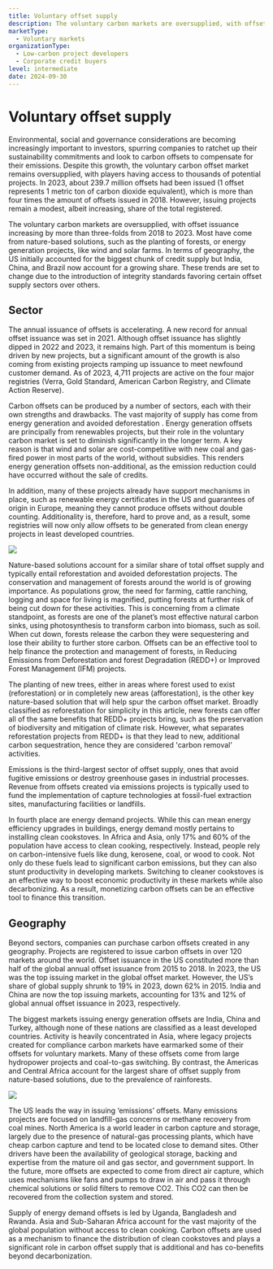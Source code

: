 ```yaml
---
title: Voluntary offset supply
description: The voluntary carbon markets are oversupplied, with offset issuance climbing 54% on a compound annual basis since 2018. Most have come from nature-based solutions, such as the planting of forests, or energy generation projects, like wind and solar farms.
marketType:
  - Voluntary markets
organizationType:
  - Low-carbon project developers
  - Corporate credit buyers
level: intermediate
date: 2024-09-30
---
```


# Voluntary offset supply

Environmental, social and governance considerations are becoming increasingly important to investors, spurring companies to ratchet up their sustainability commitments and look to carbon offsets to compensate for their emissions. Despite this growth, the voluntary carbon offset market remains oversupplied, with players having access to thousands of potential projects. In 2023, about 239.7 million offsets had been issued (1 offset represents 1 metric ton of carbon dioxide equivalent), which is more than four times the amount of offsets issued in 2018. However, issuing projects remain a modest, albeit increasing, share of the total registered.

<KeyMessage>
The voluntary carbon markets are oversupplied, with offset issuance increasing by more than three-folds from 2018 to 2023. Most have come from nature-based solutions, such as the planting of forests, or energy generation projects, like wind and solar farms. In terms of geography, the US initially accounted for the biggest chunk of credit supply but India, China, and Brazil now account for a growing share. These trends are set to change due to the introduction of integrity standards favoring certain offset supply sectors over others.
</KeyMessage>

## Sector

The annual issuance of offsets is accelerating. A new record for annual offset issuance was set in 2021. Although offset issuance has slightly dipped in 2022 and 2023, it remains high. Part of this momentum is being driven by new projects, but a significant amount of the growth is also coming from existing projects ramping up issuance to meet newfound customer demand. As of 2023, 4,711 projects are active on the four major registries (Verra, Gold Standard, American Carbon Registry, and Climate Action Reserve).

Carbon offsets can be produced by a number of sectors, each with their own strengths and drawbacks. The vast majority of supply has come from energy generation and avoided deforestation . Energy generation offsets are principally from renewables projects, but their role in the voluntary carbon market is set to diminish significantly in the longer term. A key reason is that wind and solar are cost-competitive with new coal and gas-fired power in most parts of the world, without subsidies. This renders energy generation offsets non-additional, as the emission reduction could have occurred without the sale of credits.

In addition, many of these projects already have support mechanisms in place, such as renewable energy certificates in the US and guarantees of origin in Europe, meaning they cannot produce offsets without double counting. Additionality is, therefore, hard to prove and, as a result, some registries will now only allow offsets to be generated from clean energy projects in least developed countries.

<Image src="offset-supply-1.png" ratio={0} />

Nature-based solutions account for a similar share of total offset supply and typically entail reforestation and avoided deforestation projects. The conservation and management of forests around the world is of growing importance. As populations grow, the need for farming, cattle ranching, logging and space for living is magnified, putting forests at further risk of being cut down for these activities. This is concerning from a climate standpoint, as forests are one of the planet’s most effective natural carbon sinks, using photosynthesis to transform carbon into biomass, such as soil. When cut down, forests release the carbon they were sequestering and lose their ability to further store carbon. Offsets can be an effective tool to help finance the protection and management of forests, in Reducing Emissions from Deforestation and forest Degradation (REDD+) or Improved Forest Management (IFM) projects.

The planting of new trees, either in areas where forest used to exist (reforestation) or in completely new areas (afforestation), is the other key nature-based solution that will help spur the carbon offset market. Broadly classified as reforestation for simplicity in this article, new forests can offer all of the same benefits that REDD+ projects bring, such as the preservation of biodiversity and mitigation of climate risk. However, what separates reforestation projects from REDD+ is that they lead to new, additional carbon sequestration, hence they are considered 'carbon removal’ activities.

Emissions is the third-largest sector of offset supply, ones that avoid fugitive emissions or destroy greenhouse gases in industrial processes. Revenue from offsets created via emissions projects is typically used to fund the implementation of capture technologies at fossil-fuel extraction sites, manufacturing facilities or landfills.

In fourth place are energy demand projects. While this can mean energy efficiency upgrades in buildings, energy demand mostly pertains to installing clean cookstoves. In Africa and Asia, only 17% and 60% of the population have access to clean cooking, respectively. Instead, people rely on carbon-intensive fuels like dung, kerosene, coal, or wood to cook. Not only do these fuels lead to significant carbon emissions, but they can also stunt productivity in developing markets. Switching to cleaner cookstoves is an effective way to boost economic productivity in these markets while also decarbonizing. As a result, monetizing carbon offsets can be an effective tool to finance this transition.

## Geography

Beyond sectors, companies can purchase carbon offsets created in any geography. Projects are registered to issue carbon offsets in over 120 markets around the world. Offset issuance in the US constituted more than half of the global annual offset issuance from 2015 to 2018. In 2023, the US was the top issuing market in the global offset market. However, the US’s share of global supply shrunk to 19% in 2023, down 62% in 2015. India and China are now the top issuing markets, accounting for 13% and 12% of global annual offset issuance in 2023, respectively.

The biggest markets issuing energy generation offsets are India, China and Turkey, although none of these nations are classified as a least developed countries. Activity is heavily concentrated in Asia, where legacy projects created for compliance carbon markets have earmarked some of their offsets for voluntary markets. Many of these offsets come from large hydropower projects and coal-to-gas switching. By contrast, the Americas and Central Africa account for the largest share of offset supply from nature-based solutions, due to the prevalence of rainforests.

<Image src="offset-supply-2.png" ratio={0} />

The US leads the way in issuing ‘emissions’ offsets. Many emissions projects are focused on landfill-gas concerns or methane recovery from coal mines. North America is a world leader in carbon capture and storage, largely due to the presence of natural-gas processing plants, which have cheap carbon capture and tend to be located close to demand sites. Other drivers have been the availability of geological storage, backing and expertise from the mature oil and gas sector, and government support. In the future, more offsets are expected to come from direct air capture, which uses mechanisms like fans and pumps to draw in air and pass it through chemical solutions or solid filters to remove CO2. This CO2 can then be recovered from the collection system and stored.

Supply of energy demand offsets is led by Uganda, Bangladesh and Rwanda. Asia and Sub-Saharan Africa account for the vast majority of the global population without access to clean cooking. Carbon offsets are used as a mechanism to finance the distribution of clean cookstoves and plays a significant role in carbon offset supply that is additional and has co-benefits beyond decarbonization.
